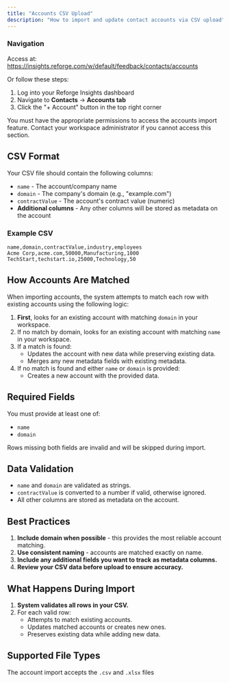 ```yaml
---
title: "Accounts CSV Upload"
description: "How to import and update contact accounts via CSV upload"
---
```


### Navigation

Access at: https://insights.reforge.com/w/default/feedback/contacts/accounts

Or follow these steps:

1. Log into your Reforge Insights dashboard
2. Navigate to **Contacts** -> **Accounts tab**
3. Click the "+ Account" button in the top right corner

<Note>
  You must have the appropriate permissions to access the accounts import
  feature. Contact your workspace administrator if you cannot access this
  section.
</Note>

## CSV Format

Your CSV file should contain the following columns:

- `name` - The account/company name
- `domain` - The company's domain (e.g., "example.com")
- `contractValue` - The account's contract value (numeric)
- **Additional columns** - Any other columns will be stored as metadata on the account

### Example CSV

```csv
name,domain,contractValue,industry,employees
Acme Corp,acme.com,50000,Manufacturing,1000
TechStart,techstart.io,25000,Technology,50
```

## How Accounts Are Matched

When importing accounts, the system attempts to match each row with existing accounts using the following logic:

1. **First**, looks for an existing account with matching `domain` in your workspace.
2. If no match by domain, looks for an existing account with matching `name` in your workspace.
3. If a match is found:
   - Updates the account with new data while preserving existing data.
   - Merges any new metadata fields with existing metadata.
4. If no match is found and either `name` or `domain` is provided:
   - Creates a new account with the provided data.

## Required Fields

You must provide at least one of:

- `name`
- `domain`

<Warning>
  Rows missing both fields are invalid and will be skipped during import.
</Warning>

## Data Validation

- `name` and `domain` are validated as strings.
- `contractValue` is converted to a number if valid, otherwise ignored.
- All other columns are stored as metadata on the account.

## Best Practices

1. **Include domain when possible** - this provides the most reliable account matching.
2. **Use consistent naming** - accounts are matched exactly on name.
3. **Include any additional fields you want to track as metadata columns.**
4. **Review your CSV data before upload to ensure accuracy.**

## What Happens During Import

1. **System validates all rows in your CSV.**
2. For each valid row:
   - Attempts to match existing accounts.
   - Updates matched accounts or creates new ones.
   - Preserves existing data while adding new data.

## Supported File Types

The account import accepts the `.csv` and `.xlsx` files
